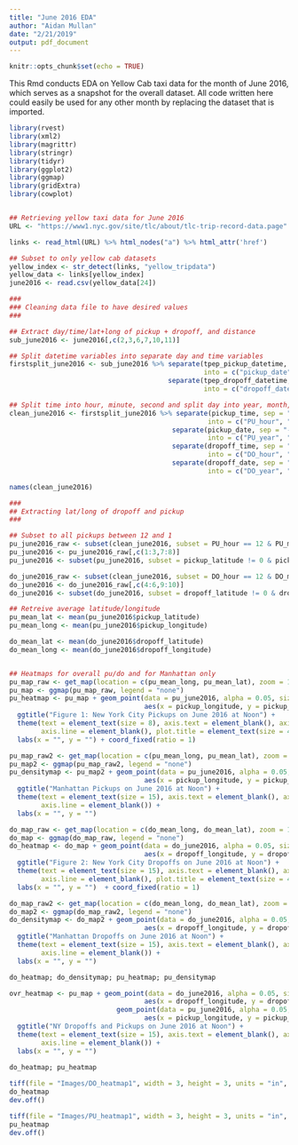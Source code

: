 ```yaml
---
title: "June 2016 EDA"
author: "Aidan Mullan"
date: "2/21/2019"
output: pdf_document
---
```


```r
knitr::opts_chunk$set(echo = TRUE)
```

This Rmd conducts EDA on Yellow Cab taxi data for the month of June 2016, which serves as a snapshot for the overall dataset. All code written here could easily be used for any other month by replacing the dataset that is imported.

```r
library(rvest)
library(xml2)
library(magrittr)
library(stringr)
library(tidyr)
library(ggplot2)
library(ggmap)
library(gridExtra)
library(cowplot)


## Retrieving yellow taxi data for June 2016
URL <- "https://www1.nyc.gov/site/tlc/about/tlc-trip-record-data.page"

links <- read_html(URL) %>% html_nodes("a") %>% html_attr('href')

## Subset to only yellow cab datasets
yellow_index <- str_detect(links, "yellow_tripdata")
yellow_data <- links[yellow_index]
june2016 <- read.csv(yellow_data[24])
```

```r
###
### Cleaning data file to have desired values
###

## Extract day/time/lat+long of pickup + dropoff, and distance
sub_june2016 <- june2016[,c(2,3,6,7,10,11)]

## Split datetime variables into separate day and time variables
firstsplit_june2016 <- sub_june2016 %>% separate(tpep_pickup_datetime, sep = " ", n = 2,
                                                 into = c("pickup_date", "pickup_time")) %>%
                                        separate(tpep_dropoff_datetime, sep = " ", n = 2,
                                                 into = c("dropoff_date", "dropoff_time"))

## Split time into hour, minute, second and split day into year, month, and day
clean_june2016 <- firstsplit_june2016 %>% separate(pickup_time, sep = ":", n = 3,
                                                  into = c("PU_hour", "PU_minute", "PU_second")) %>%
                                         separate(pickup_date, sep = "-", n = 3,
                                                  into = c("PU_year", "PU_month", "PU_day")) %>%
                                         separate(dropoff_time, sep = ":", n = 3,
                                                  into = c("DO_hour", "DO_minute", "DO_second")) %>%
                                         separate(dropoff_date, sep = "-", n = 3,
                                                  into = c("DO_year", "DO_month", "DO_day"))

names(clean_june2016)
```

```r
###
## Extracting lat/long of dropoff and pickup
###

## Subset to all pickups between 12 and 1
pu_june2016_raw <- subset(clean_june2016, subset = PU_hour == 12 & PU_minute <= 30)[,c(3:5,9:11,13:16)]
pu_june2016 <- pu_june2016_raw[,c(1:3,7:8)]
pu_june2016 <- subset(pu_june2016, subset = pickup_latitude != 0 & pickup_longitude != 0)

do_june2016_raw <- subset(clean_june2016, subset = DO_hour == 12 & DO_minute <= 30)[,c(3:5,9:11,13:16)]
do_june2016 <- do_june2016_raw[,c(4:6,9:10)]
do_june2016 <- subset(do_june2016, subset = dropoff_latitude != 0 & dropoff_longitude != 0)

## Retreive average latitude/longitude
pu_mean_lat <- mean(pu_june2016$pickup_latitude)
pu_mean_long <- mean(pu_june2016$pickup_longitude)

do_mean_lat <- mean(do_june2016$dropoff_latitude)
do_mean_long <- mean(do_june2016$dropoff_longitude)


## Heatmaps for overall pu/do and for Manhattan only
pu_map_raw <- get_map(location = c(pu_mean_long, pu_mean_lat), zoom = 11, scale = 2)
pu_map <- ggmap(pu_map_raw, legend = "none")
pu_heatmap <- pu_map + geom_point(data = pu_june2016, alpha = 0.05, size = 0.1,
                                  aes(x = pickup_longitude, y = pickup_latitude)) + 
  ggtitle("Figure 1: New York City Pickups on June 2016 at Noon") + 
  theme(text = element_text(size = 8), axis.text = element_blank(), axis.ticks = element_blank(),
        axis.line = element_blank(), plot.title = element_text(size = 4)) + 
  labs(x = "", y = "") + coord_fixed(ratio = 1)

pu_map_raw2 <- get_map(location = c(pu_mean_long, pu_mean_lat), zoom = 12, scale = 2)
pu_map2 <- ggmap(pu_map_raw2, legend = "none")
pu_densitymap <- pu_map2 + geom_point(data = pu_june2016, alpha = 0.05, size = 0.1,
                                  aes(x = pickup_longitude, y = pickup_latitude)) + 
  ggtitle("Manhattan Pickups on June 2016 at Noon") + 
  theme(text = element_text(size = 15), axis.text = element_blank(), axis.ticks = element_blank(),
        axis.line = element_blank()) + 
  labs(x = "", y = "")

do_map_raw <- get_map(location = c(do_mean_long, do_mean_lat), zoom = 11, scale = 2)
do_map <- ggmap(do_map_raw, legend = "none")
do_heatmap <- do_map + geom_point(data = do_june2016, alpha = 0.05, size = 0.1,
                                  aes(x = dropoff_longitude, y = dropoff_latitude)) + 
  ggtitle("Figure 2: New York City Dropoffs on June 2016 at Noon") + 
  theme(text = element_text(size = 15), axis.text = element_blank(), axis.ticks = element_blank(),
        axis.line = element_blank(), plot.title = element_text(size = 4)) + 
  labs(x = "", y = "")  + coord_fixed(ratio = 1)

do_map_raw2 <- get_map(location = c(do_mean_long, do_mean_lat), zoom = 12, scale = 2)
do_map2 <- ggmap(do_map_raw2, legend = "none")
do_densitymap <- do_map2 + geom_point(data = do_june2016, alpha = 0.05, size = 0.1,
                                  aes(x = dropoff_longitude, y = dropoff_latitude)) + 
  ggtitle("Manhattan Dropoffs on June 2016 at Noon") + 
  theme(text = element_text(size = 15), axis.text = element_blank(), axis.ticks = element_blank(),
        axis.line = element_blank()) + 
  labs(x = "", y = "")

do_heatmap; do_densitymap; pu_heatmap; pu_densitymap

ovr_heatmap <- pu_map + geom_point(data = do_june2016, alpha = 0.05, size = 0.1,
                                  aes(x = dropoff_longitude, y = dropoff_latitude)) +
                           geom_point(data = pu_june2016, alpha = 0.05, size = 0.1,
                                  aes(x = pickup_longitude, y = pickup_latitude)) + 
  ggtitle("NY Dropoffs and Pickups on June 2016 at Noon") + 
  theme(text = element_text(size = 15), axis.text = element_blank(), axis.ticks = element_blank(),
        axis.line = element_blank()) + 
  labs(x = "", y = "")
  
do_heatmap; pu_heatmap
```

```r
tiff(file = "Images/DO_heatmap1", width = 3, height = 3, units = "in", res = 300, pointsize = 6)
do_heatmap
dev.off()

tiff(file = "Images/PU_heatmap1", width = 3, height = 3, units = "in", res = 300, pointsize = 6)
pu_heatmap
dev.off()
```

